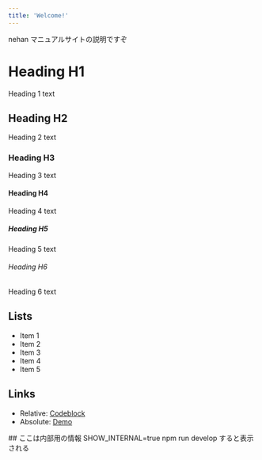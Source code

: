 ```yaml
---
title: 'Welcome!'
---
```


nehan マニュアルサイトの説明ですぞ

# Heading H1

Heading 1 text

## Heading H2

Heading 2 text

### Heading H3

Heading 3 text

#### Heading H4

Heading 4 text

##### Heading H5

Heading 5 text

###### Heading H6

Heading 6 text

## Lists

- Item 1
- Item 2
- Item 3
- Item 4
- Item 5

## Links

- Relative: [Codeblock](/codeblock)
- Absolute: [Demo](https://learn.hasura.io/graphql/react)


<InternalSection>
  ## ここは内部用の情報
  SHOW_INTERNAL=true npm run develop すると表示される
</InternalSection>

